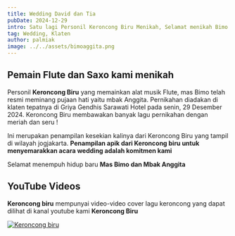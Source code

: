 ```yaml
---
title: Wedding David dan Tia
pubDate: 2024-12-29
intro: Satu lagi Personil Keroncong Biru Menikah, Selamat menikah Bimo dan Anggita
tag: Wedding, Klaten
author: palmiak
image: ../../assets/bimoaggita.png
---
```


## Pemain Flute dan Saxo kami menikah

Personil **Keroncong Biru** yang memainkan alat musik Flute, mas Bimo telah resmi meminang pujaan hati yaitu mbak Anggita. Pernikahan diadakan di klaten tepatnya di Griya Gendhis Sarawati Hotel  pada senin, 29 Desember 2024. 
Keroncong Biru membawakan banyak lagu pernikahan dengan meriah dan seru !

Ini merupakan penampilan kesekian kalinya dari Keroncong Biru yang tampil di wilayah jogjakarta. **Penampilan apik dari Keroncong biru untuk menyemarakkan acara wedding adalah komitmen kami** 

Selamat menempuh hidup baru **Mas Bimo dan Mbak Anggita** 
## YouTube Videos

**Keroncong biru** mempunyai video-video cover lagu keroncong yang dapat dilihat di kanal youtube kami **Keroncong Biru**


[![Keroncong biru](https://img.youtube.com/vi/trtNxc9Z-gI/maxresdefault.jpg)](https://www.youtube.com/watch?v=trtNxc9Z-gI)
